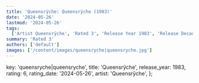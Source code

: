 ```yaml
---
title: 'Queensrÿche: Queensrÿche (1983)'
date: '2024-05-26'
lastmod: '2024-05-26'
tags:
  ['Artist Queensrÿche', 'Rated 3', 'Release Year 1983', 'Release Decade 1980']
summary: 'Rated 3'
authors: ['default']
images: ['/content/images/queensryche|queensryche.jpg']
---
```


  key: 'queensryche|queensryche',
  title: 'Queensrÿche',
  release_year: 1983,
  rating: 6,
  rating_date: '2024-05-26',
  artist: 'Queensrÿche',
};

<MusicRating data={data} />
